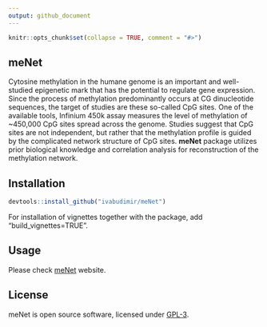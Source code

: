 ```yaml
---
output: github_document
---
```


<!-- README.md is generated from README.Rmd -->

```r
knitr::opts_chunk$set(collapse = TRUE, comment = "#>")
```

## meNet

Cytosine methylation in the humane genome is an important and well-studied epigenetic mark that has the potential to regulate gene expression. Since the process of methylation predominantly occurs at CG dinucleotide sequences, the target of studies are these so-called CpG sites. One of the available tools, Infinium 450k assay measures the level of methylation of ~450,000 CpG sites spread across the genome. Studies suggest that CpG sites are not independent, but rather that the methylation profile is guided by the complicated network structure of CpG sites. **meNet** package utilizes prior biological knowledge and correlation analysis for reconstruction of the methylation network.

## Installation

```r
devtools::install_github("ivabudimir/meNet")
```

For installation of vignettes together with the package, add "build_vignettes=TRUE".

## Usage

Please check [meNet](https://ivabudimir.github.io/meNet/) website.

## License

meNet is open source software, licensed under 
[GPL-3](https://github.com/ivabudimir/visProteomics/blob/master/LICENSE).
